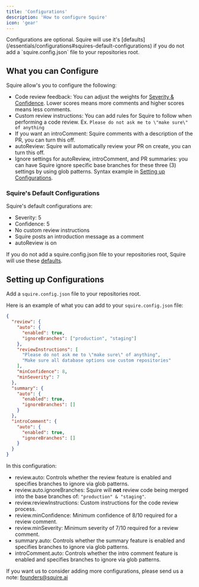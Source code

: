 ```yaml
---
title: 'Configurations'
description: 'How to configure Squire'
icon: 'gear'
---
```


<Note>
Configurations are optional. Squire will use it's [defaults](/essentials/configurations#squires-default-configurations) if you do not add a `squire.config.json` file to your repositories root.
</Note>

## What you can Configure
Squire allow's you to configure the following:
- Code review feedback: You can adjust the weights for [Severity & Confidence](/features/code-review#configurations-for-code-review). Lower scores means more comments and higher scores means less comments.
- Custom review instructions: You can add rules for Squire to follow when performing a code review. Ex. `Please do not ask me to \"make sure\" of anything`
- If you want an introComment: Squire comments with a description of the PR, you can turn this off.
- autoReview: Squire will automatically review your PR on create, you can turn this off.
- Ignore settings for autoReview, introComment, and PR summaries: you can have Squire ignore specific base branches for these three (3) settings by using glob patterns. Syntax example in [Setting up Configurations](#setting-up-configurations).

### Squire's Default Configurations
Squire's default configurations are:
- Severity: 5
- Confidence: 5
- No custom review instructions
- Squire posts an introduction message as a comment
- autoReview is on

If you do not add a squire.config.json file to your repositories root, Squire will use these [defaults](/essentials/configurations#squires-default-configurations).

## Setting up Configurations
Add a `squire.config.json` file to your repositories root.

Here is an example of what you can add to your `squire.config.json` file:

```json
{
  "review": {
    "auto": {
      "enabled": true,
      "ignoreBranches": ["production", "staging"]
    },
    "reviewInstructions": [
      "Please do not ask me to \"make sure\" of anything",
      "Make sure all database options use custom repositories"
    ],
    "minConfidence": 8,
    "minSeverity": 7
  },
  "summary": {
    "auto": {
      "enabled": true,
      "ignoreBranches": []
    }
  },
  "introComment": {
    "auto": {
      "enabled": true,
      "ignoreBranches": []
    }
  }
}
```
In this configuration:

- review.auto: Controls whether the review feature is enabled and specifies branches to ignore via glob patterns.
- review.auto.ignoreBranches: Squire will **not** review code being merged into the base branches of: `"production" & "staging"`.
- review.reviewInstructions: Custom instructions for the code review process.
- review.minConfidence: Minimum confidence of 8/10 required for a review comment.
- review.minSeverity: Minimum severity of 7/10 required for a review comment.
- summary.auto: Controls whether the summary feature is enabled and specifies branches to ignore via glob patterns.
- introComment.auto: Controls whether the intro comment feature is enabled and specifies branches to ignore via glob patterns.

If you want us to consider adding more configurations, please send us a note: founders@squire.ai
